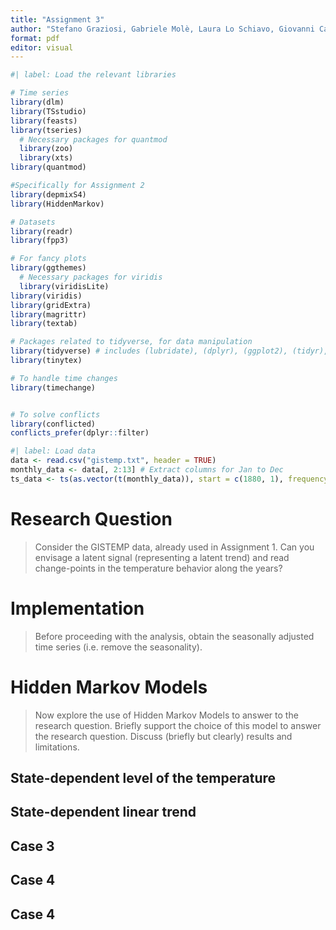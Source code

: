 ```yaml
---
title: "Assignment 3"
author: "Stefano Graziosi, Gabriele Molè, Laura Lo Schiavo, Giovanni Carron"
format: pdf
editor: visual
---
```


```r
#| label: Load the relevant libraries

# Time series
library(dlm)
library(TSstudio)
library(feasts)
library(tseries)
  # Necessary packages for quantmod
  library(zoo)
  library(xts)
library(quantmod)

#Specifically for Assignment 2
library(depmixS4)
library(HiddenMarkov)

# Datasets
library(readr)
library(fpp3)

# For fancy plots
library(ggthemes)
  # Necessary packages for viridis
  library(viridisLite)
library(viridis)
library(gridExtra)
library(magrittr)
library(textab)

# Packages related to tidyverse, for data manipulation
library(tidyverse) # includes (lubridate), (dplyr), (ggplot2), (tidyr), (tidyselect)
library(tinytex)

# To handle time changes
library(timechange)


# To solve conflicts
library(conflicted)
conflicts_prefer(dplyr::filter)
```

```r
#| label: Load data
data <- read.csv("gistemp.txt", header = TRUE) 
monthly_data <- data[, 2:13] # Extract columns for Jan to Dec 
ts_data <- ts(as.vector(t(monthly_data)), start = c(1880, 1), frequency = 12)
```

# Research Question

> Consider the GISTEMP data, already used in Assignment 1. Can you envisage a latent signal (representing a latent trend) and read change-points in the temperature behavior along the years?

# Implementation

> Before proceeding with the analysis, obtain the seasonally adjusted time series (i.e. remove the seasonality).

# Hidden Markov Models

> Now explore the use of Hidden Markov Models to answer to the research question. Briefly support the choice of this model to answer the research question.
  Discuss (briefly but clearly) results and limitations.

## State-dependent level of the temperature

## State-dependent linear trend

## Case 3

## Case 4

## Case 4